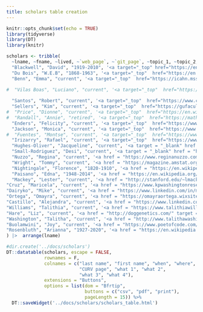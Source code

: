 ```yaml
---
title: scholars table creation
---
```


```r
knitr::opts_chunk$set(echo = TRUE)
library(tidyverse)
library(DT)
library(knitr)
```

```r
scholars <- tribble(
  ~lname, ~fname, ~lived, ~`web_page`, ~`git_page`, ~topic_1, ~topic_2, ~app_1, ~app_2,
  "Blackwell", "David", "1919-2010", '<a target="_top" href="https://en.wikipedia.org/wiki/David_Blackwell" target = "_blank">Wikipedia</a>', '<a target="_top" href = "https://hardin47.github.io/CURV/scholars/blackwell.html" target = "_blank">CURV</a>', "decision theory", "Bayesian stats", "", "",
  "Du Bois", "W.E.B", "1868-1963", '<a target="_top"  href="https://en.wikipedia.org/wiki/W._E._B._Du_Bois" target = "_blank">Wikipedia</a>', '<a target="_top" href = "https://hardin47.github.io/CURV/scholars/dubois.html" target = "_blank">CURV</a>', "data viz", "", "", "",
  "Benn", "Emma", "current", '<a target="_top"  href="https://icahn.mssm.edu/profiles/emma-k-benn" target = "_blank">Mount Sinai</a>', '<a target="_top" href = "https://hardin47.github.io/CURV/scholars/benn.html" target = "_blank">CURV</a>', "cluster-randomized", "multinomial reg", "gender binary", "health disparities",
  
#  "Vilas Boas", "Luciano", "current", '<a target="_top"  href="https://lucianovilasboas-69787.medium.com/" target = "_blank">medium</a>', '<a target="_top" href = "https://hardin47.github.io/CURV/scholars/vilasboas.html" target = "_blank">CURV</a>', "logistic regression", "missingness", "student retention", "",

  "Santos", "Robert", "current", '<a target="_top"  href="https://www.census.gov/newsroom/bios/robert-santos.html" target = "_blank">US Census Bureau</a>', '<a target="_top" href = "https://hardin47.github.io/CURV/scholars/santos.html" target = "_blank">CURV</a>', "regression", "undercounting", "housing discrimination", "",
  "Sellers", "Kim", "current", '<a target="_top"  href="https://gufaculty360.georgetown.edu/s/contact/00336000014RjHWAA0/kimberly-sellers" target = "_blank">Georgetown Univeristy</a>', '<a target="_top" href = "https://hardin47.github.io/CURV/scholars/sellers.html" target = "_blank">CURV</a>', "Poisson regression", "Poisson distribution", "image analysis", "",
#  "Price", "Dionne", "current", '<a target="_top"  href="https://en.wikipedia.org/wiki/Dionne_Price" target = "_blank">Wikipedia</a>', '<a target="_top" href = "https://hardin47.github.io/CURV/scholars/price.html" target = "_blank">CURV</a>', "clinical trials", "", "FDA regulations", "",
#  "Randall", "Annie", "retired", '<a target="_top"  href="https://mathematicallygiftedandblack.com/honorees/annietrandall/" target = "_blank">MGAB</a>', '<a target="_top" href = "https://hardin47.github.io/CURV/scholars/randall.html" target = "_blank">CURV</a>', "", "", "Nat Inst Mental Health", "",
  "Enders", "Felicity", "current", '<a target="_top"  href="https://www.mayo.edu/research/faculty/enders-felicity-t-ph-d/bio-00093556" target = "_blank">Mayo Clinic</a>', '<a target="_top" href = "https://hardin47.github.io/CURV/scholars/enders.html" target = "_blank">CURV</a>', "logistic regression", "cross validation", "statistics education", "",
  "Jackson", "Monica", "current", '<a target="_top"  href="https://www.american.edu/cas/faculty/monica.cfm" target = "_blank">American University</a>', '<a target="_top" href = "https://hardin47.github.io/CURV/scholars/jackson.html" target = "_blank">CURV</a>', "spatial statistics", "disease surveillance", "", "",
#  "Fuentes", "Montse", "current", '<a target="_top"  href="https://www.stedwards.edu/about-st-edwards-university/our-leadership/search" target = "_blank">St. Edwards</a>', '<a target="_top" href = "https://hardin47.github.io/CURV/scholars/fuentes.html" target = "_blank">CURV</a>', "spatial statistics", "imaging", "environment", "",
  "Irizarry", "Rafael", "current", '<a target="_top"  href="https://www.hsph.harvard.edu/rafael-irizarry/" target = "_blank">Harvard</a>', '<a target="_top" href = "https://hardin47.github.io/CURV/scholars/irizarry.html" target = "_blank">CURV</a>', "normalizing", "variability", "genomics", "Conf Int",
  "Hughes-Oliver", "Jacqueline", "current", '<a target = "_blank" href = "https://www4.stat.ncsu.edu/~hughesol/" target = "_blank">North Carolina State University</a>', '<a target = "_blank" href = "https://hardin47.github.io/CURV/scholars/hughes-oliver.html" target = "_blank">CURV</a>', "DOE", "Cross Validation", "space-time models", "",
  "Small-Rodriguez", "Desi", "current", '<a target = "_blank" href = "https://www.drdrdesi.com/" target = "_blank">UCLA</a>','<a target = "_blank" href = "https://hardin47.github.io/CURV/scholars/small-rodriguez.html" target = "_blank">CURV</a>', "data sovereignty", "data governance", "survey methods", "",
  "Nuzzo", "Regina", "current", '<a href = "https://www.reginanuzzo.com/" target = "_blank">Gallaudet</a>', '<a href = "https://hardin47.github.io/CURV/scholars/nuzzo.html" target = "_blank">CURV</a>', "p-values", "science communication", "", "",
  "Wright", "Tommy", "current", '<a href = "https://magazine.amstat.org/blog/2020/02/01/tommy-wright/" target = "_blank">ASA</a>', '<a href = "https://hardin47.github.io/CURV/scholars/wright.html" target = "_blank">CURV</a>', "sampling", "census", "optimal allocation", "",
  "Nightingale", "Florence", "1820-1910", '<a href = "https://en.wikipedia.org/wiki/Florence_Nightingale" target = "_blank">Wikipedia</a>', '<a href = "https://hardin47.github.io/CURV/scholars/nightingale.html" target = "_blank">CURV</a>', "visualizations", "communication", "", "",
  "Paisano", "Edna", "1948-2014", '<a href = "https://en.wikipedia.org/wiki/Edna_Paisano" target = "_blank">Wikipedia</a>', '<a href = "https://hardin47.github.io/CURV/scholars/paisano.html" target = "_blank">CURV</a>', "demography", "undercount", "", "",
  "Mackey", "Lester", "current", '<a href = "http://stanford.edu/~lmackey/" target = "_blank">Stanford</a>', '<a href = "https://hardin47.github.io/CURV/scholars/mackey.html" target = "_blank">CURV</a>', "statistical machine learning", "scalable algorithms", "approximate inference", "",
"Cruz", "Maricela", "current", '<a href = "https://www.kpwashingtonresearch.org/our-research/our-scientists/cruz-maricela" target = "_blank">Kaiser Permanente</a>', '<a href = "https://hardin47.github.io/CURV/scholars/cruz.html" target = "_blank">CURV</a>', "time series", "intervention", "multi-level models", "longitudinal",
"Dairyko", "Mike", "current", '<a href = "https://www.linkedin.com/in/mdairyko/" target = "_blank">Linkedin</a>', '<a href = "https://hardin47.github.io/CURV/scholars/dairyko.html" target = "_blank">CURV</a>', "graph theory", "machine learning", "", "",
"Ortega", "Omayra", "current", '<a href = "https://omayraortega.wixsite.com/math" target = "_blank">personal</a>', '<a href = "https://hardin47.github.io/CURV/scholars/ortega.html" target = "_blank">CURV</a>', "epidemiology", "equity in public health", "", "",
"Castillo", "Alejandra", "current", '<a href = "https://www.linkedin.com/in/alejandra-m-castillo/" target = "_blank">Linkedin</a>', '<a href = "https://hardin47.github.io/CURV/scholars/castillo.html" target = "_blank">CURV</a>', "clinical trials", "clustering", "machine learning", "",
"Williams", "Talithia", "current", '<a href = "https://www.talithiawilliams.com/" target = "_blank">personal</a>', '<a href = "https://hardin47.github.io/CURV/scholars/williams.html" target = "_blank">CURV</a>', "spatial data", "covariance estimation", "", "",
"Hare", "Liz", "current", '<a href = "http://doggenetics.com/" target = "_blank">personal</a>', '<a href = "https://hardin47.github.io/CURV/scholars/hare.html" target = "_blank">CURV</a>', "accessibility", "statistical genetics", "", "",
"Washington", "Talitha", "current", '<a href = "http://www.talithawashington.com/" target = "_blank">personal</a>', '<a href = "https://hardin47.github.io/CURV/scholars/washington.html" target = "_blank">CURV</a>', "ODEs & PDEs", "data science initiatives", "", "",
"Buolamwini", "Joy", "current", '<a href = "https://www.poetofcode.com/" target = "_blank">personal</a>', '<a href = "https://hardin47.github.io/CURV/scholars/buolamwini.html" target = "_blank">CURV</a>', "biased data", "biased algorithms", "", "",
"Rosenbluth", "Arianna", "1927-2020", '<a href = "https://en.wikipedia.org/wiki/Arianna_W._Rosenbluth" target = "_blank">Wikipedia</a>', '<a href = "https://hardin47.github.io/CURV/scholars/rosenbluth.html" target = "_blank">CURV</a>', "Metropolis algorithm", "MCMC", "", ""
) |>  arrange(lname)
```



```r
#dir.create('../docs/scholars')
DT::datatable(scholars, escape = FALSE,
              rownames = F,
              colnames = c("last name", "first name", "when", "where",
                           "CURV page", "what 1", "what 2", 
                           "what 3", "what 4"),
              extensions = "Buttons",
              options = list(dom = "Bfrtip",
                             buttons = c("csv", "pdf", "print"),
                             pageLength = 15)) %>%
  DT::saveWidget('../docs/scholars/scholars_table.html')
```

